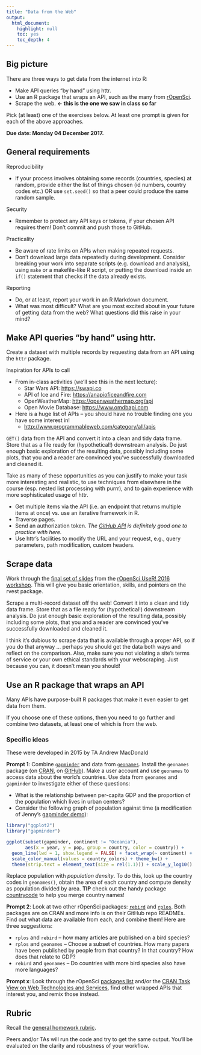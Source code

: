 ```yaml
---
title: "Data from the Web"
output:
  html_document:
    highlight: null
    toc: yes
    toc_depth: 4
---
```


## Big picture

There are three ways to get data from the internet into R:

  * Make API queries "by hand" using httr.
  * Use an R package that wraps an API, such as the many from [rOpenSci](https://ropensci.org). 
  * Scrape the web. **<- this is the one we saw in class so far**

Pick (at least) one of the exercises below. At least one prompt is given for each of the above approaches.

**Due date: Monday 04 December 2017.**

## General requirements

Reproducibility

  * If your process involves obtaining some records (countries, species) at random, provide either the list of things chosen (id numbers, country codes etc.) OR use `set.seed()` so that a peer could produce the same random sample.

Security

  * Remember to protect any API keys or tokens, if your chosen API requires them! Don't commit and push those to GitHub.

Practicality

  * Be aware of rate limits on APIs when making repeated requests.
  * Don't download large data repeatedly during development. Consider breaking your work into separate scripts (e.g. download and analysis), using `make` or a makefile-like R script, or putting the download inside an `if()` statement that checks if the data already exists.

Reporting

  * Do, or at least, report your work in an R Markdown document.
  * What was most difficult? What are you most excited about in your future of getting data from the web? What questions did this raise in your mind?

## Make API queries "by hand" using httr.

Create a dataset with multiple records by requesting data from an API using the `httr` package.

Inspiration for APIs to call

  * From in-class activities (we'll see this in the next lecture):
    - Star Wars API: <https://swapi.co>
    - API of Ice and Fire: <https://anapioficeandfire.com>
    - OpenWeatherMap: <https://openweathermap.org/api>
    - Open Movie Database: <https://www.omdbapi.com>
  * Here is a huge list of APIs -- you should have no trouble finding one you have some interest in!
    - <http://www.programmableweb.com/category/all/apis>

`GET()` data from the API and convert it into a clean and tidy data frame. Store that as a file ready for (hypothetical!) downstream analysis. Do just enough basic exploration of the resulting data, possibly including some plots, that you and a reader are convinced you've successfully downloaded and cleaned it.

Take as many of these opportunities as you can justify to make your task more interesting and realistic,  to use techniques from elsewhere in the course (esp. nested list processing with purrr), and to gain experience with more sophisticated usage of httr.

  * Get multiple items via the API (i.e. an endpoint that returns multiple items at once) vs. use an iterative framework in R.
  * Traverse pages.
  * Send an authorization token. *The [GitHub API](https://developer.github.com/v3/) is definitely good one to practice with here.*
  * Use httr's facilities to modify the URL and your request, e.g., query parameters, path modification, custom headers.
  
## Scrape data

Work through the [final set of slides](https://github.com/ropensci/user2016-tutorial/blob/master/03-scraping-data-without-an-api.pdf) from the [rOpenSci UseR! 2016 workshop](https://github.com/ropensci/user2016-tutorial#readme). This will give you basic orientation, skills, and pointers on the rvest package.

Scrape a multi-record dataset off the web! Convert it into a clean and tidy data frame. Store that as a file ready for (hypothetical!) downstream analysis. Do just enough basic exploration of the resulting data, possibly including some plots, that you and a reader are convinced you've successfully downloaded and cleaned it.

I think it's dubious to scrape data that is available through a proper API, so if you do that anyway ... perhaps you should get the data both ways and reflect on the comparison. Also, make sure you not violating a site's terms of service or your own ethical standards with your webscraping. Just because you can, it doesn't mean you should!

## Use an R package that wraps an API

Many APIs have purpose-built R packages that make it even easier to get data from them.

If you choose one of these options, then you need to go further and combine two datasets, at least one of which is from the web.

### Specific ideas

These were developed in 2015 by TA Andrew MacDonald

**Prompt 1**: Combine [`gapminder`](https://github.com/jennybc/gapminder) and data from [`geonames`](http://www.geonames.org/). Install the `geonames` package (on [CRAN](https://cran.r-project.org/web/packages/geonames/index.html), on [GitHub](https://github.com/ropensci/geonames)). Make a user account and use `geonames` to access data about the world's countries. Use data from `geonames` and `gapminder` to investigate either of these questions:

  * What is the relationship between per-capita GDP and the proportion of the population which lives in urban centers?
  * Consider the following graph of population against time (a modification of Jenny's [gapminder demo](https://github.com/jennybc/gapminder)):
    
```r
library("ggplot2")
library("gapminder")

ggplot(subset(gapminder, continent != "Oceania"),
       aes(x = year, y = pop, group = country, color = country)) +
  geom_line(lwd = 1, show.legend = FALSE) + facet_wrap(~ continent) +
  scale_color_manual(values = country_colors) + theme_bw() +
  theme(strip.text = element_text(size = rel(1.1))) + scale_y_log10()
```

Replace population with *population density*. To do this, look up the country codes in `geonames()`, obtain the area of each country and compute density as population divided by area. **TIP** check out the handy package [countrycode](https://github.com/vincentarelbundock/countrycode) to help you merge country names!

**Prompt 2**: Look at two other rOpenSci packages: [`rebird`](https://github.com/ropensci/rebird) and [`rplos`](https://github.com/ropensci/rplos). Both packages are on CRAN and more info is on their GitHub repo READMEs. Find out what data are available from each, and combine them! Here are three suggestions:

  * `rplos` and `rebird` -- how many articles are published on a bird species? 
  * `rplos` and `geonames` -- Choose a subset of countries. How many papers have been published by people from that country? In that country? How does that relate to GDP?
  * `rebird` and `geonames` -- Do countries with more bird species also have more languages?

**Prompt x**: Look through the rOpenSci [packages list](http://ropensci.org/packages/) and/or the [CRAN Task View on Web Technologies and Services](https://cran.r-project.org/web/views/WebTechnologies.html), find other wrapped APIs that interest you, and remix those instead.

## Rubric

Recall the [general homework rubric](http://stat545-ubc.github.io/peer-review01_marking-rubric.html).

Peers and/or TAs will run the code and try to get the same output. You'll be evaluated on the clarity and robustness of your workflow.
